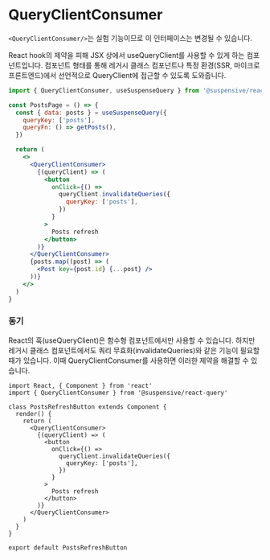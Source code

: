 
# QueryClientConsumer

<Callout type='experimental'>

`<QueryClientConsumer/>`는 실험 기능이므로 이 인터페이스는 변경될 수 있습니다.

</Callout>

React hook의 제약을 피해 JSX 상에서 useQueryClient를 사용할 수 있게 하는 컴포넌트입니다. 컴포넌트 형태를 통해 레거시 클래스 컴포넌트나 특정 환경(SSR, 마이크로 프론트엔드)에서 선언적으로 QueryClient에 접근할 수 있도록 도와줍니다.

```jsx /QueryClientConsumer/
import { QueryClientConsumer, useSuspenseQuery } from '@suspensive/react-query'

const PostsPage = () => {
  const { data: posts } = useSuspenseQuery({
    queryKey: ['posts'],
    queryFn: () => getPosts(),
  })

  return (
    <>
      <QueryClientConsumer>
        {(queryClient) => (
          <button
            onClick={() =>
              queryClient.invalidateQueries({
                queryKey: ['posts'],
              })
            }
          >
            Posts refresh
          </button>
        )}
      </QueryClientConsumer>
      {posts.map((post) => (
        <Post key={post.id} {...post} />
      ))}
    </>
  )
}
```

### 동기

React의 훅(useQueryClient)은 함수형 컴포넌트에서만 사용할 수 있습니다. 하지만 레거시 클래스 컴포넌트에서도 쿼리 무효화(invalidateQueries)와 같은 기능이 필요할 때가 있습니다. 이때 QueryClientConsumer를 사용하면 이러한 제약을 해결할 수 있습니다.

```tsx /QueryClientConsumer/
import React, { Component } from 'react'
import { QueryClientConsumer } from '@suspensive/react-query'

class PostsRefreshButton extends Component {
  render() {
    return (
      <QueryClientConsumer>
        {(queryClient) => (
          <button
            onClick={() =>
              queryClient.invalidateQueries({
                queryKey: ['posts'],
              })
            }
          >
            Posts refresh
          </button>
        )}
      </QueryClientConsumer>
    )
  }
}

export default PostsRefreshButton
```
